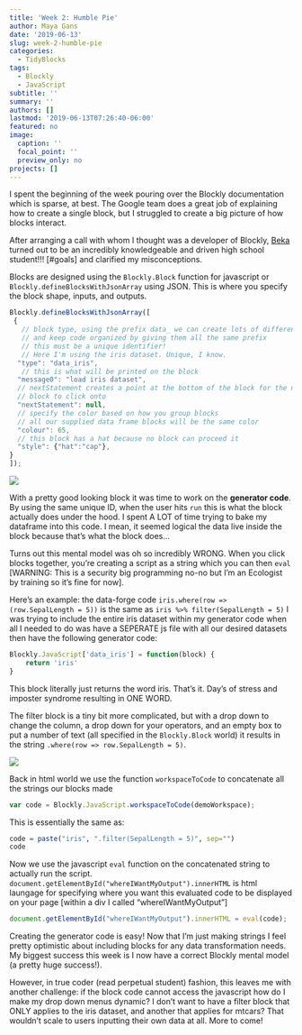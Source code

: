 ```yaml
---
title: 'Week 2: Humble Pie'
author: Maya Gans
date: '2019-06-13'
slug: week-2-humble-pie
categories:
  - TidyBlocks
tags:
  - Blockly
  - JavaScript
subtitle: ''
summary: ''
authors: []
lastmod: '2019-06-13T07:26:40-06:00'
featured: no
image:
  caption: ''
  focal_point: ''
  preview_only: no
projects: []
---
```


I spent the beginning of the week pouring over the Blockly documentation which is sparse, at best. The Google team does a great job of explaining how to create a single block, but I struggled to create a big picture of how blocks interact. 

After arranging a call with whom I thought was a developer of Blockly, [Beka](https://www.linkedin.com/in/beka-westberg-88b777157/) turned out to be an incredibly knowledgeable and driven high school student!!! [#goals] and clarified my misconceptions. 

Blocks are designed using the `Blockly.Block` function for javascript or `Blockly.defineBlocksWithJsonArray` using JSON. This is where you specify the block shape, inputs, and outputs.

```javascript
Blockly.defineBlocksWithJsonArray([
 {
   // block type, using the prefix data_ we can create lots of different data blocks
   // and keep code organized by giving them all the same prefix
   // this must be a unique identifier! 
   // Here I'm using the iris dataset. Unique, I know.
  "type": "data_iris",
   // this is what will be printed on the block
  "message0": "load iris dataset",
  // nextStatement creates a point at the bottom of the block for the next 
  // block to click onto
  "nextStatement": null,
  // specify the color based on how you group blocks
  // all our supplied data frame blocks will be the same color
  "colour": 65,
  // this block has a hat because no block can proceed it
  "style": {"hat":"cap"},
}
]);
```


![](/post/2019-06-13-week-2-humble-pie/img1.png)

With a pretty good looking block it was time to work on the **generator code**. By using the same unique ID, when the user hits `run` this is what the block actually does under the hood. I spent A LOT of time trying to bake my dataframe into this code. I mean, it seemed logical the data live inside the block because that's what the block does...

Turns out this mental model was oh so incredibly WRONG. When you click blocks together, you're creating a script as a string which you can then `eval` [WARNING: This is a security big programming no-no but I'm an Ecologist by training so it's fine for now].

Here's an example: the data-forge code `iris.where(row => (row.SepalLength = 5))` is the same as `iris %>% filter(SepalLength = 5)` I was trying to include the entire iris dataset within my generator code when all I needed to do was have a SEPERATE js file with all our desired datasets then have the following generator code:

```javascript
Blockly.JavaScript['data_iris'] = function(block) {
    return 'iris'
}
```

This block literally just returns the word iris. That's it. Day's of stress and imposter syndrome resulting in ONE WORD.

The filter block is a tiny bit more complicated, but with a drop down to change the column, a drop down for your operators, and an empty box to put a number of text (all specified in the `Blockly.Block` world) it results in the string `.where(row => row.SepalLength = 5)`.

![](/post/2019-06-13-week-2-humble-pie/img2.png)



Back in html world we use the function `workspaceToCode` to concatenate all the strings our blocks made
```js
var code = Blockly.JavaScript.workspaceToCode(demoWorkspace);
```

This is essentially the same as:

```r
code = paste("iris", ".filter(SepalLength = 5)", sep="")
code
```


Now we use the javascript `eval` function on the concatenated string to actually run the script. `document.getElementById("whereIWantMyOutput").innerHTML` is html laungage for specifying where you want this evaluated code to be displayed on your page [within a div I called "whereIWantMyOutput"]

```js
document.getElementById("whereIWantMyOutput").innerHTML = eval(code);
```

Creating the generator code is easy! Now that I'm just making strings I feel pretty optimistic about including blocks for any data transformation needs. My biggest success this week is I now have a correct Blockly mental model (a pretty huge success!). 

However, in true coder (read perpetual student) fashion, this leaves me with another challenge: if the block code cannot access the javascript how do I make my drop down menus dynamic? I don't want to have a filter block that ONLY applies to the iris dataset, and another that applies for mtcars? That wouldn't scale to users inputting their own data at all. More to come!